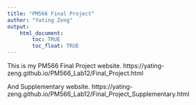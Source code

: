 ```yaml
---
title: "PM566 Final Project"
author: "Yating Zeng"
output: 
    html_document:
        toc: TRUE
        toc_float: TRUE
---
```


This is my PM566 Final Project website. 
https://yating-zeng.github.io/PM566_Lab12/Final_Project.html

And Supplementary website.
https://yating-zeng.github.io/PM566_Lab12/Final_Project_Supplementary.html

<br>

